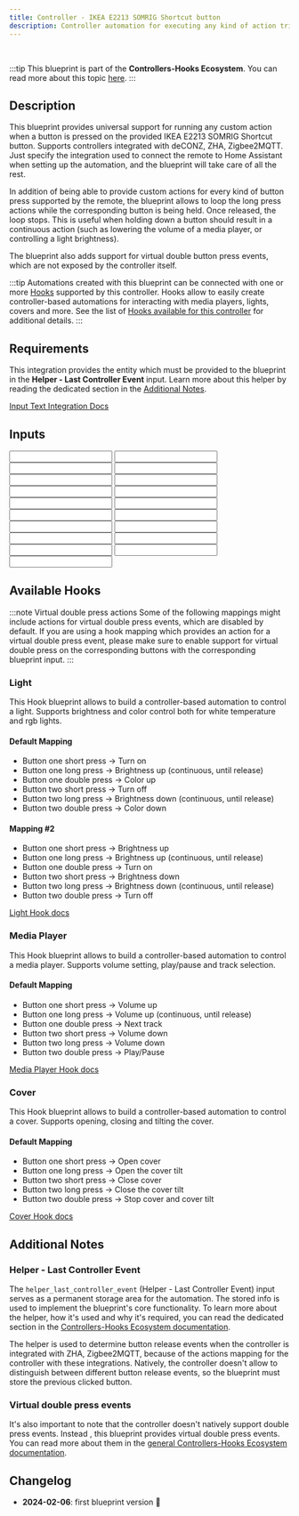```yaml
---
title: Controller - IKEA E2213 SOMRIG Shortcut button
description: Controller automation for executing any kind of action triggered by the provided IKEA E2213 SOMRIG Shortcut button. Supports deCONZ, ZHA, Zigbee2MQTT.
---
```



<ImportCard id='ikea_E2213' category='controllers' />

<br />

:::tip
This blueprint is part of the **Controllers-Hooks Ecosystem**. You can read more about this topic [here](/docs/controllers-hooks-ecosystem).
:::

## Description

This blueprint provides universal support for running any custom action when a button is pressed on the provided IKEA E2213 SOMRIG Shortcut button. Supports controllers integrated with deCONZ, ZHA, Zigbee2MQTT. Just specify the integration used to connect the remote to Home Assistant when setting up the automation, and the blueprint will take care of all the rest.

In addition of being able to provide custom actions for every kind of button press supported by the remote, the blueprint allows to loop the long press actions while the corresponding button is being held. Once released, the loop stops. This is useful when holding down a button should result in a continuous action (such as lowering the volume of a media player, or controlling a light brightness).

The blueprint also adds support for virtual double button press events, which are not exposed by the controller itself.

:::tip
Automations created with this blueprint can be connected with one or more [Hooks](/docs/blueprints/hooks) supported by this controller.
Hooks allow to easily create controller-based automations for interacting with media players, lights, covers and more. See the list of [Hooks available for this controller](/docs/blueprints/controllers/ikea_E2213#available-hooks) for additional details.
:::

## Requirements

<Requirement id='deconz'/>
<Requirement id='zha'/>
<Requirement id='zigbee2mqtt'/>
<Requirement name='Input Text Integration' required>

This integration provides the entity which must be provided to the blueprint in the **Helper - Last Controller Event** input. Learn more about this helper by reading the dedicated section in the [Additional Notes](#helper---last-controller-event).

[Input Text Integration Docs](https://www.home-assistant.io/integrations/input_text/)

</Requirement>

## Inputs

<Input
  name='Integration'
  description='Integration used for connecting the remote with Home Assistant. Select one of the available values.'
  selector='select'
  required
/>
<Input
  name='Controller Device'
  description='The controller device to use for the automation. Choose a value only if the remote is integrated with deCONZ, ZHA.'
  selector='device'
  required='deCONZ, ZHA'
/>
<Input
  name='Controller Entity'
  description='The action sensor of the controller to use for the automation. Choose a value only if the remote is integrated with Zigbee2MQTT.'
  selector='entity'
  required='Zigbee2MQTT'
/>
<Input
  name='Helper - Last Controller Event'
  description='Input Text used to store the last event fired by the controller. You will need to manually create a text input entity for this, please read the blueprint Additional Notes for more info.'
  selector='entity'
  required
/>
<Input
  name='Button one short press'
  description='Action to run on short button one press.'
  selector='action'
/>
<Input
  name='Button one long press'
  description='Action to run on long button one press.'
  selector='action'
/>
<Input
  name='Button one release'
  description='Action to run on button one release after long press.'
  selector='action'
/>
<Input
  name='Button one double press'
  description='Action to run on double button one press.'
  selector='action'
/>
<Input
  name='Button two short press'
  description='Action to run on short button two press.'
  selector='action'
/>
<Input
  name='Button two long press'
  description='Action to run on long button two press.'
  selector='action'
/>
<Input
  name='Button two release'
  description='Action to run on button two release after long press.'
  selector='action'
/>
<Input
  name='Button two double press'
  description='Action to run on double button two press.'
  selector='action'
/>
<Input
  name='Button one long press - loop until release'
  description='Loop the button one action until the button is released.'
  selector='boolean'
/>
<Input
  name='Button one long press - Maximum loop repeats'
  description='Maximum number of repeats for the custom action, when looping is enabled. Use it as a safety limit to prevent an endless loop in case the corresponding stop event is not received.'
  selector='number'
/>
<Input
  name='Button two long press - loop until release'
  description='Loop the button two action until the button is released.'
  selector='boolean'
/>
<Input
  name='Button two long press - Maximum loop repeats'
  description='Maximum number of repeats for the custom action, when looping is enabled. Use it as a safety limit to prevent an endless loop in case the corresponding stop event is not received.'
  selector='number'
/>
<Input
  name='Expose button one double press event'
  description='Choose whether or not to expose the virtual double press event for the button one. Turn this on if you are providing an action for the button one double press event.'
  selector='boolean'
/>
<Input
  name='Expose button two double press event'
  description='Choose whether or not to expose the virtual double press event for the button two. Turn this on if you are providing an action for the button two double press event.'
  selector='boolean'
/>
<Input
  name='Helper - Debounce delay'
  description='Delay used for debouncing RAW controller events, by default set to 0. A value of 0 disables the debouncing feature. Increase this value if you notice custom actions or linked Hooks running multiple times when interacting with the device. When the controller needs to be debounced, usually a value of 100 is enough to remove all duplicate events.'
  selector='number'
/>

## Available Hooks

:::note Virtual double press actions
Some of the following mappings might include actions for virtual double press events, which are disabled by default.
If you are using a hook mapping which provides an action for a virtual double press event, please make sure to enable support for virtual double press on the corresponding buttons with the corresponding blueprint input.
:::

### Light

This Hook blueprint allows to build a controller-based automation to control a light. Supports brightness and color control both for white temperature and rgb lights.

#### Default Mapping

- Button one short press -> Turn on
- Button one long press -> Brightness up (continuous, until release)
- Button one double press -> Color up
- Button two short press -> Turn off
- Button two long press -> Brightness down (continuous, until release)
- Button two double press -> Color down

#### Mapping #2

- Button one short press -> Brightness up
- Button one long press -> Brightness up (continuous, until release)
- Button one double press -> Turn on
- Button two short press -> Brightness down
- Button two long press -> Brightness down (continuous, until release)
- Button two double press -> Turn off

[Light Hook docs](/docs/blueprints/hooks/light)

### Media Player

This Hook blueprint allows to build a controller-based automation to control a media player. Supports volume setting, play/pause and track selection.

#### Default Mapping

- Button one short press -> Volume up
- Button one long press -> Volume up (continuous, until release)
- Button one double press -> Next track
- Button two short press -> Volume down
- Button two long press -> Volume down
- Button two double press -> Play/Pause

[Media Player Hook docs](/docs/blueprints/hooks/media_player)

### Cover

This Hook blueprint allows to build a controller-based automation to control a cover. Supports opening, closing and tilting the cover.

#### Default Mapping

- Button one short press -> Open cover
- Button one long press -> Open the cover tilt
- Button two short press -> Close cover
- Button two long press -> Close the cover tilt
- Button two double press -> Stop cover and cover tilt

[Cover Hook docs](/docs/blueprints/hooks/cover)

## Additional Notes

### Helper - Last Controller Event

The `helper_last_controller_event` (Helper - Last Controller Event) input serves as a permanent storage area for the automation. The stored info is used to implement the blueprint's core functionality. To learn more about the helper, how it's used and why it's required, you can read the dedicated section in the [Controllers-Hooks Ecosystem documentation](/docs/controllers-hooks-ecosystem#helper---last-controller-event-input).

The helper is used to determine button release events when the controller is integrated with ZHA, Zigbee2MQTT, because of the actions mapping for the controller with these integrations. Natively, the controller doesn't allow to distinguish between different button release events, so the blueprint must store the previous clicked button.

### Virtual double press events

It's also important to note that the controller doesn't natively support double press events. Instead , this blueprint provides virtual double press events. You can read more about them in the [general Controllers-Hooks Ecosystem documentation](/docs/controllers-hooks-ecosystem#virtual-events).

## Changelog

- **2024-02-06**: first blueprint version :tada:

